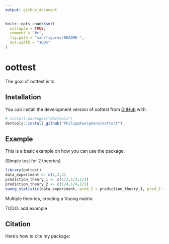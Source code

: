 ```yaml
---
output: github_document
---
```


<!-- README.md is generated from README.Rmd. Please edit that file -->

```r
knitr::opts_chunk$set(
  collapse = TRUE,
  comment = "#>",
  fig.path = "man/figures/README-",
  out.width = "100%"
)
```

# oottest

<!-- badges: start -->
<!-- badges: end -->

The goal of oottest is to 

## Installation

You can install the development version of oottest from [GitHub](https://github.com/) with:

``` r
# install.packages("devtools")
devtools::install_github("PhilippKuelpmann/oottest")
```

## Example

This is a basic example on how you can use the package:

(Simple test for 2 theories)

```r
library(oottest)
data_experiment <- c(1,2,3)
prediction_theory_1 <- c(1/3,1/3,1/3)
prediction_theory_2 <- c(1/4,1/4,1/2)
vuong_statistic(data_experiment, pred_I = prediction_theory_1, pred_J = prediction_theory_2)
```

Multiple theories, creating a Vuong matrix:

TODO: add example


## Citation

Here's how to cite my package:



